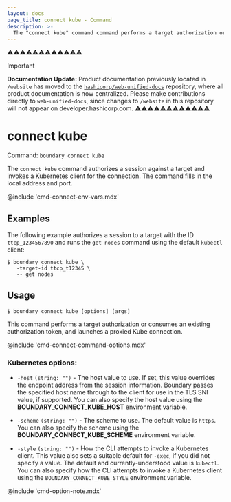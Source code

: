 ```yaml
---
layout: docs
page_title: connect kube - Command
description: >-
  The "connect kube" command command performs a target authorization or consumes an existing authorization token, and then launches a proxied kube connection.
---
```


⚠️⚠️⚠️⚠️⚠️⚠️⚠️⚠️⚠️⚠️⚠️⚠️
> [!IMPORTANT]  
> **Documentation Update:** Product documentation previously located in `/website` has moved to the [`hashicorp/web-unified-docs`](https://github.com/hashicorp/web-unified-docs) repository, where all product documentation is now centralized. Please make contributions directly to `web-unified-docs`, since changes to `/website` in this repository will not appear on developer.hashicorp.com.
⚠️⚠️⚠️⚠️⚠️⚠️⚠️⚠️⚠️⚠️⚠️⚠️

# connect kube

Command: `boundary connect kube`

The `connect kube` command authorizes a session against a target and invokes a
Kubernetes client for the connection.
The command fills in the local address and port.

@include 'cmd-connect-env-vars.mdx'

## Examples

The following example authorizes a session to a target with the ID `ttcp_1234567890` and runs the `get nodes` command using the default `kubectl` client:

```shell-session
$ boundary connect kube \
   -target-id ttcp_t12345 \
   -- get nodes
```

## Usage

<CodeBlockConfig hideClipboard>

```shell-session
$ boundary connect kube [options] [args]
```

</CodeBlockConfig>

This command performs a target authorization or consumes an existing authorization token, and launches a proxied Kube connection.

@include 'cmd-connect-command-options.mdx'

### Kubernetes options:

- `-host` `(string: "")` - The host value to use.
  If set, this value overrides the endpoint address from the session information.
  Boundary passes the specified host name through to the client for use in the TLS SNI value, if supported.
  You can also specify the host value using the **BOUNDARY_CONNECT_KUBE_HOST** environment variable.

- `-scheme` `(string: "")` - The scheme to use.
The default value is `https`.
You can also specify the scheme using the **BOUNDARY_CONNECT_KUBE_SCHEME** environment variable.

- `-style` `(string: "")` - How the CLI attempts to invoke a Kubernetes client.
This value also sets a suitable default for `-exec`, if you did not specify a value.
The default and currently-understood value is `kubectl`.
You can also specify how the CLI attempts to invoke a Kubernetes client using the `BOUNDARY_CONNECT_KUBE_STYLE` environment variable.

@include 'cmd-option-note.mdx'